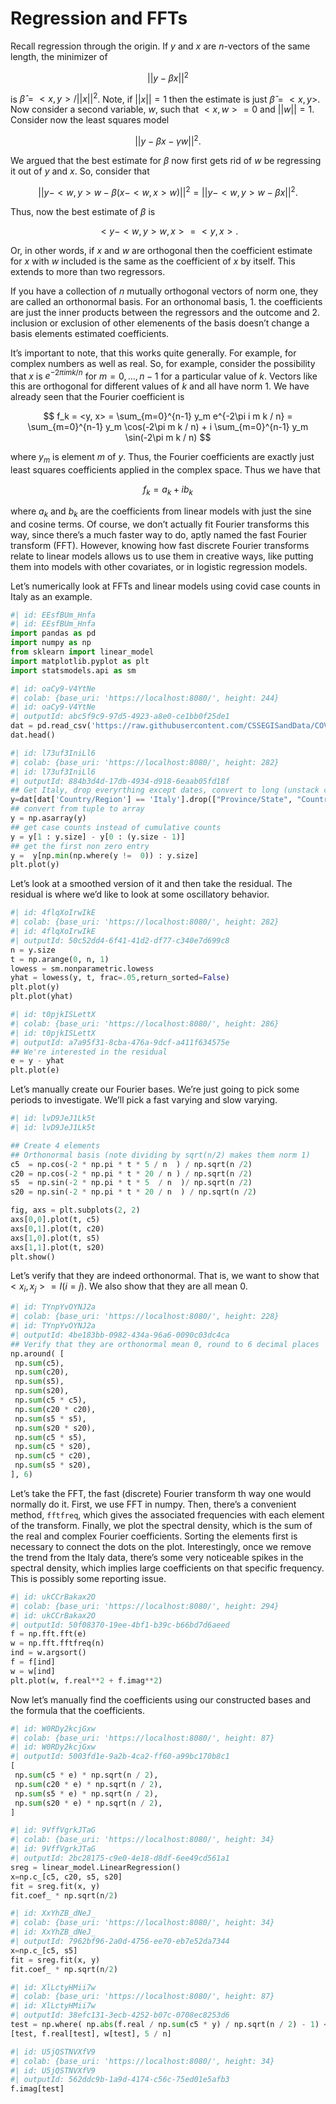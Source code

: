 # Regression and FFTs

Recall regression through the origin. If $y$ and $x$ are $n$-vectors of the same length, the minimizer of

$$
||y - \beta x ||^2
$$

is $\hat \beta = <x, y> / ||x||^2$. Note, if $||x|| = 1$ then the estimate is just $\hat \beta = <x, y>$. Now consider a second variable, $w$, such that $<x, w> = 0$ and $||w|| = 1$. Consider now the least squares model

$$
||y - \beta x - \gamma w||^2.
$$

We argued that the best estimate for $\beta$ now first gets rid of $w$ be regressing it out of $y$ and $x$. So, consider that

$$
||y - <w, y> w - \beta (x - <w, x> w)||^2 =
||y - <w, y> w - \beta x||^2. 
$$

Thus, now the best estimate of $\beta$ is

$$
<y - <w, y> w, x> = <y, x>.
$$

Or, in other words, if $x$ and $w$ are orthogonal then the coefficient estimate for $x$ with $w$ included is the same as the coefficient of $x$ by itself. This extends to more than two regressors. 

If you have a collection of $n$ mutually orthogonal vectors of norm one, they are called an orthonormal basis. For an orthonomal basis, 1. the coefficients are just the inner products between the regressors and the outcome and 2. inclusion or exclusion of other elemenents of the basis doesn't change a basis elements estimated coefficients.

It's important to note, that this works quite generally. For example, for complex numbers as well as real. So, for example, consider the possibility that $x$ is $e^{-2\pi i m k / n}$ for $m=0,\ldots, n-1$ for a particular value of $k$. Vectors like this are orthogonal for different values of $k$ and all have norm 1. We have already seen that the Fourier coefficient is 

$$
f_k = <y, x> = \sum_{m=0}^{n-1} y_m e^{-2\pi i m k / n} = 
\sum_{m=0}^{n-1} y_m \cos(-2\pi m k / n) + i \sum_{m=0}^{n-1} y_m \sin(-2\pi m k / n) 
$$

where $y_m$ is element $m$ of $y$. Thus, the Fourier coefficients are exactly just least squares coefficients applied in the complex space.  Thus we have that 

$$
f_k = a_k + i b_k
$$

where $a_k$ and $b_k$ are the coefficients from linear models with just the sine and cosine terms. Of course, we don't actually fit Fourier transforms this way, since there's a much faster way to do, aptly named the fast Fourier transform (FFT). However, knowing how fast discrete Fourier transforms relate to linear models allows us to use them in creative ways, like putting them into models with other covariates, or in logistic regression models.

Let's numerically look at FFTs and linear models using covid case counts in Italy as an example.

```python
#| id: EEsfBUm_Hnfa
#| id: EEsfBUm_Hnfa
import pandas as pd
import numpy as np
from sklearn import linear_model
import matplotlib.pyplot as plt
import statsmodels.api as sm
```

```python
#| id: oaCy9-V4YtNe
#| colab: {base_uri: 'https://localhost:8080/', height: 244}
#| id: oaCy9-V4YtNe
#| outputId: abc5f9c9-97d5-4923-a8e0-ce1bb0f25de1
dat = pd.read_csv('https://raw.githubusercontent.com/CSSEGISandData/COVID-19/master/csse_covid_19_data/csse_covid_19_time_series/time_series_covid19_confirmed_global.csv')
dat.head()
```

```python
#| id: l73uf3IniLl6
#| colab: {base_uri: 'https://localhost:8080/', height: 282}
#| id: l73uf3IniLl6
#| outputId: 884b3d4d-17db-4934-d918-6eaab05fd18f
## Get Italy, drop everyrthing except dates, convert to long (unstack converts to tuple)
y=dat[dat['Country/Region'] == 'Italy'].drop(["Province/State", "Country/Region", "Lat", "Long"], axis=1).unstack()
## convert from tuple to array
y = np.asarray(y)  
## get case counts instead of cumulative counts
y = y[1 : y.size] - y[0 : (y.size - 1)]
## get the first non zero entry
y =  y[np.min(np.where(y !=  0)) : y.size]
plt.plot(y)

```

Let's look at a smoothed version of it and then take the residual. The residual is where we'd like to look at some oscillatory behavior.

```python
#| id: 4flqXoIrwIkE
#| colab: {base_uri: 'https://localhost:8080/', height: 282}
#| id: 4flqXoIrwIkE
#| outputId: 50c52dd4-6f41-41d2-df77-c340e7d699c8
n = y.size
t = np.arange(0, n, 1)
lowess = sm.nonparametric.lowess
yhat = lowess(y, t, frac=.05,return_sorted=False)
plt.plot(y)
plt.plot(yhat)
```

```python
#| id: t0pjkISLettX
#| colab: {base_uri: 'https://localhost:8080/', height: 286}
#| id: t0pjkISLettX
#| outputId: a7a95f31-8cba-476a-9dcf-a411f634575e
## We're interested in the residual
e = y - yhat
plt.plot(e)
```

Let's manually create our Fourier bases. We're just going to pick some periods to investigate. We'll pick a fast varying and slow varying.

```python
#| id: lvD9JeJ1Lk5t
#| id: lvD9JeJ1Lk5t

## Create 4 elements
## Orthonormal basis (note dividing by sqrt(n/2) makes them norm 1)
c5  = np.cos(-2 * np.pi * t * 5 / n  ) / np.sqrt(n /2)
c20 = np.cos(-2 * np.pi * t * 20 / n ) / np.sqrt(n /2)
s5  = np.sin(-2 * np.pi * t * 5  / n  )/ np.sqrt(n /2)
s20 = np.sin(-2 * np.pi * t * 20 / n  ) / np.sqrt(n /2)
```

```python
fig, axs = plt.subplots(2, 2)
axs[0,0].plot(t, c5)
axs[0,1].plot(t, c20)
axs[1,0].plot(t, s5)
axs[1,1].plot(t, s20)
plt.show()
```

Let's verify that they are indeed orthonormal. That is, we want to show that $<x_i, x_j> = I(i =j)$. We also show that they are all mean 0.

```python
#| id: TYnpYvOYNJ2a
#| colab: {base_uri: 'https://localhost:8080/', height: 228}
#| id: TYnpYvOYNJ2a
#| outputId: 4be183bb-0982-434a-96a6-0090c03dc4ca
## Verify that they are orthonormal mean 0, round to 6 decimal places
np.around( [
 np.sum(c5),
 np.sum(c20),
 np.sum(s5),
 np.sum(s20),
 np.sum(c5 * c5),
 np.sum(c20 * c20),
 np.sum(s5 * s5),
 np.sum(s20 * s20),
 np.sum(c5 * s5),
 np.sum(c5 * s20),
 np.sum(c5 * c20),
 np.sum(s5 * s20),
], 6)
```

Let's take the FFT, the fast (discrete) Fourier transform th way one would normally do it. First, we use FFT in numpy. Then, there's a convenient method, `fftfreq`, which gives the associated frequencies with each element of the transform. Finally, we plot the spectral density, which is the sum of the real and complex Fourier coefficients. Sorting the elements first is necessary to connect the dots on the plot. Interestingly, once we remove the trend from the Italy data, there's some very noticeable spikes in the spectral density, which implies large coefficients on that specific frequency. This is possibly some reporting issue.

```python
#| id: ukCCrBakax2O
#| colab: {base_uri: 'https://localhost:8080/', height: 294}
#| id: ukCCrBakax2O
#| outputId: 50f08370-19ee-4bf1-b39c-b66bd7d6aeed
f = np.fft.fft(e)
w = np.fft.fftfreq(n)
ind = w.argsort()
f = f[ind] 
w = w[ind]
plt.plot(w, f.real**2 + f.imag**2)
```

Now let's manually find the coefficients using our constructed bases and the formula that the coefficients.

```python
#| id: W0RDy2kcjGxw
#| colab: {base_uri: 'https://localhost:8080/', height: 87}
#| id: W0RDy2kcjGxw
#| outputId: 5003fd1e-9a2b-4ca2-ff60-a99bc170b8c1
[
 np.sum(c5 * e) * np.sqrt(n / 2),
 np.sum(c20 * e) * np.sqrt(n / 2),
 np.sum(s5 * e) * np.sqrt(n / 2),
 np.sum(s20 * e) * np.sqrt(n / 2),
] 
```

```python
#| id: 9VffVgrkJTaG
#| colab: {base_uri: 'https://localhost:8080/', height: 34}
#| id: 9VffVgrkJTaG
#| outputId: 2bc28175-c9e0-4e18-d8df-6ee49cd561a1
sreg = linear_model.LinearRegression()
x=np.c_[c5, c20, s5, s20]
fit = sreg.fit(x, y)
fit.coef_ * np.sqrt(n/2)
```

```python
#| id: XxYhZB_dNeJ_
#| colab: {base_uri: 'https://localhost:8080/', height: 34}
#| id: XxYhZB_dNeJ_
#| outputId: 7962bf96-2a0d-4756-ee70-eb7e52da7344
x=np.c_[c5, s5]
fit = sreg.fit(x, y)
fit.coef_ * np.sqrt(n/2)
```

```python
#| id: XlLctyHMii7w
#| colab: {base_uri: 'https://localhost:8080/', height: 87}
#| id: XlLctyHMii7w
#| outputId: 38efc131-3ecb-4252-b07c-0708ec8253d6
test = np.where( np.abs(f.real / np.sum(c5 * y) / np.sqrt(n / 2) - 1) < 1e-5) 
[test, f.real[test], w[test], 5 / n]
```

```python
#| id: U5jQSTNVXfV9
#| colab: {base_uri: 'https://localhost:8080/', height: 34}
#| id: U5jQSTNVXfV9
#| outputId: 562ddc9b-1a9d-4174-c56c-75ed01e5afb3
f.imag[test]
```

